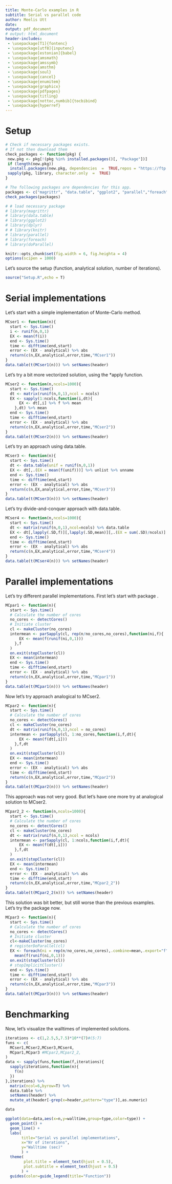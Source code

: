 ```yaml
---
title: Monte-Carlo examples in R
subtitle: Serial vs parallel code
author: Meelis Utt
date: 
output: pdf_document
# output: html_document
header-includes:
 - \usepackage[T1]{fontenc}
 - \usepackage[utf8]{inputenc}
 - \usepackage[estonian]{babel}
 - \usepackage{amsmath}
 - \usepackage{amssymb}
 - \usepackage{amsthm}
 - \usepackage{soul}
 - \usepackage{cancel}
 - \usepackage{enumitem}
 - \usepackage{graphicx}
 - \usepackage{pdfpages}
 - \usepackage{titling}
 - \usepackage[nottoc,numbib]{tocbibind}
 - \usepackage{hyperref}
---
```


\def\UrlBreaks{\do\/\do-}
\hypersetup{ colorlinks=true, linkcolor=blue, filecolor=magenta,      urlcolor=cyan, citecolor=red}
\newcommand{\refr}[1]{ (\ref{#1}) }
\newcommand{\comment}[2]{ \overset{\makebox[20pt]{\mbox{\normalfont\tiny #1}}}{#2} }

# Setup

```r
# Check if necessary packages exists.
# If not then download them
check_packages <- function(pkg) {
 new.pkg <- pkg[!(pkg %in% installed.packages()[, "Package"])]
 if (length(new.pkg))
  install.packages(new.pkg, dependencies  =  TRUE,repos = "https://ftp.acc.umu.se/mirror/CRAN/") 
 sapply(pkg, library, character.only  =  TRUE)
}

# The following packages are dependencies for this app.
packages <- c("magrittr", "data.table", "ggplot2", "parallel","foreach","doParallel","dplyr")
check_packages(packages)

# # load necessary package
# library(magrittr)
# library(data.table)
# library(ggplot2)
# library(dplyr)
# # library(knitr)
# library(parallel)
# library(foreach)
# library(doParallel)

knitr::opts_chunk$set(fig.width = 6, fig.heighta = 4)
options(scipen = 1000)
```

Let's source the setup (function, analytical solution, number of iterations).

```r
source("Setup.R",echo = T)
```

# Serial implementations

Let's start with a simple implementation of Monte-Carlo method.

```r
MCser1 <- function(n){
  start <- Sys.time()
  i <- runif(n,0,1)
  EX <- mean(f(i))
  end <- Sys.time()
  time <- difftime(end,start)
  error <- (EX - analytical) %>% abs
  return(c(n,EX,analytical,error,time,"MCser1"))
}
data.table(t(MCser1(n))) %>% setNames(header)
```

Let's try a bit more vectorized solution, using the \*apply function.

```r
MCser2 <- function(n,ncols=1000){
  start <- Sys.time()
  dt <- matrix(runif(n,0,1),ncol = ncols)
  EX <- sapply(1:ncols,function(i,dt){
      EX <- dt[,i] %>% f %>% mean
    },dt) %>% mean
  end <- Sys.time()
  time <- difftime(end,start)
  error <- (EX - analytical) %>% abs
  return(c(n,EX,analytical,error,time,"MCser2"))
}
data.table(t(MCser2(n))) %>% setNames(header)
```

Let's try an approach using data.table.

```r
MCser3 <- function(n){
  start <- Sys.time()
  dt <- data.table(unif = runif(n,0,1))
  EX <- dt[,.(EX = mean(f(unif)))] %>% unlist %>% unname
  end <- Sys.time()
  time <- difftime(end,start)
  error <- (EX - analytical) %>% abs
  return(c(n,EX,analytical,error,time,"MCser3"))
}
data.table(t(MCser3(n))) %>% setNames(header)
```

Let's try divide-and-conquer approach with data.table.

```r
MCser4 <- function(n,ncols=1000){
  start <- Sys.time()
  dt <- matrix(runif(n,0,1),ncol=ncols) %>% data.table
  EX <- dt[,lapply(.SD,f)][,lapply(.SD,mean)][,.(EX = sum(.SD)/ncols)] %>% unlist %>% unname
  end <- Sys.time()
  time <- difftime(end,start)
  error <- (EX - analytical) %>% abs
  return(c(n,EX,analytical,error,time,"MCser4"))
}
data.table(t(MCser4(n))) %>% setNames(header)
```


# Parallel implementations

Let's try different parallel implementations.
First let's start with package \textit{parallel}.

```r
MCpar1 <- function(n){
  start <- Sys.time()
  # Calculate the number of cores
  no_cores <- detectCores()
  # Initiate cluster
  cl <- makeCluster(no_cores)
  intermean <- parSapply(cl, rep(n/no_cores,no_cores),function(ni,f){
      EX <- mean(f(runif(ni,0,1)))
    },f
  )
  on.exit(stopCluster(cl))
  EX <- mean(intermean)
  end <- Sys.time()
  time <- difftime(end,start)
  error <- (EX - analytical) %>% abs
  return(c(n,EX,analytical,error,time,"MCpar1"))
}
data.table(t(MCpar1(n))) %>% setNames(header)
```

Now let's try approach analogical to MCser2.

```r
MCpar2 <- function(n){
  start <- Sys.time()
  # Calculate the number of cores
  no_cores <- detectCores()
  cl <- makeCluster(no_cores)
  dt <- matrix(runif(n,0,1),ncol = no_cores)
  intermean <- parSapply(cl, 1:no_cores,function(i,f,dt){
      EX <- mean(f(dt[,i]))
    },f,dt
  )
  on.exit(stopCluster(cl))
  EX <- mean(intermean)
  end <- Sys.time()
  error <- (EX - analytical) %>% abs
  time <- difftime(end,start)
  return(c(n,EX,analytical,error,time,"MCpar2"))
}
data.table(t(MCpar2(n))) %>% setNames(header)
```

This approach was not very good. But let's have one more try at analogical solution to MCser2.

```r
MCpar2_2 <- function(n,ncols=1000){
  start <- Sys.time()
  # Calculate the number of cores
  no_cores <- detectCores()
  cl <- makeCluster(no_cores)
  dt <- matrix(runif(n,0,1),ncol = ncols)
  intermean <- parSapply(cl, 1:ncols,function(i,f,dt){
      EX <- mean(f(dt[,i]))
    },f,dt
  )
  on.exit(stopCluster(cl))
  EX <- mean(intermean)
  end <- Sys.time()
  error <- (EX - analytical) %>% abs
  time <- difftime(end,start)
  return(c(n,EX,analytical,error,time,"MCpar2_2"))
}
data.table(t(MCpar2_2(n))) %>% setNames(header)
```

This solution was bit better, but still worse than the previous examples.\
Let's try the package \textit{foreach} now.

```r
MCpar3 <- function(n){
  start <- Sys.time()
  # Calculate the number of cores
  no_cores <- detectCores()
  # Initiate cluster
  cl<-makeCluster(no_cores)
  # registerDoParallel(cl)
  EX <- foreach(ni = rep(n/no_cores,no_cores),.combine=mean,.export="f") %dopar% 
    mean(f(runif(ni,0,1)))
  on.exit(stopCluster(cl))
  # stopImplicitCluster()
  end <- Sys.time()
  time <- difftime(end,start)
  error <- (EX - analytical) %>% abs
  return(c(n,EX,analytical,error,time,"MCpar3"))
}
data.table(t(MCpar3(n))) %>% setNames(header)
```


# Benchmarking

Now, let's visualize the walltimes of implemented solutions.

```r
iterations <- c(1,2.5,5,7.5)*10**(7)#(5:7)
funs <- c(
  MCser1,MCser2,MCser3,MCser4,
  MCpar1,MCpar3 #MCpar2,MCpar2_2,
)
data <- sapply(funs,function(f,iterations){
  sapply(iterations,function(n){
    f(n)
  })
},iterations) %>% 
  matrix(ncol=6,byrow=T) %>%
  data.table %>%
  setNames(header) %>%
  mutate_at(header[-grep(x=header,pattern="type")],as.numeric)

data

ggplot(data=data,aes(x=n,y=walltime,group=type,color=type)) +
  geom_point() +
  geom_line() +
  labs(
       title="Serial vs parallel implementations",
       x="Nr of iterations",
       y="Walltime (sec)"
       ) +
  theme(
        plot.title = element_text(hjust = 0.5),
        plot.subtitle = element_text(hjust = 0.5)
       ) +
  guides(color=guide_legend(title="Function"))

```

